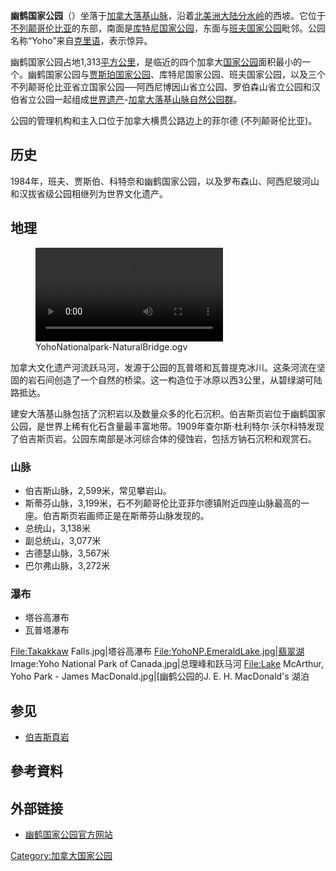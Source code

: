 {{noteTA
|1=zh-hans:落基山脉; zh-hant:洛磯山脈; zh-cn:落基山脉; zh-tw:洛磯山脈;
}}
{{Infobox_protected_area | name =幽鹤国家公园
| alt_name = {{lang|en|Yoho National Park}}
  | iucn_category = II
| photo = Emerald Lake Yoho NP.jpg
| photo_caption = 翡翠湖 (Emerald Lake)
| photo_width = 200
  | map = Canadian National Parks Location.png
  | map_caption = 幽鹤国家公园在加拿大的位置
  | locator_x = 48
  | locator_y = 168
  | location = [[加拿大|加拿大]][[不列颠哥伦比亚|不列颠哥伦比亚]]
  | nearest_city = [[戈尔登|戈尔登]]
  | lat_degrees = 51
  | lat_minutes = 23
  | lat_seconds = 43
  | lat_direction = N
  | long_degrees = 116
  | long_minutes = 29
  | long_seconds = 12
  | long_direction = W
  | area = {{convert|131312|ha|km2|sigfig=4}}
  | established = 1886年
  | visitation_num = 550,832人次
| visitation_year = 2011年度
| visitation_ref  = <ref>{{Cite web|url=http://www.pc.gc.ca/docs/pc/attend/index.aspx |title=Parks Canada Attendance 2007-08 to 2011-12 |accessdate=2013-01-24 |work= |publisher=Parks Canada |date= |deadurl=yes |archiveurl=https://web.archive.org/web/20130208154249/http://www.pc.gc.ca/docs/pc/attend/index.aspx |archivedate=2013-02-08 }}</ref>
| governing_body = [[加拿大公園管理局|加拿大公園管理局]]
  | world_heritage_site = [http://whc.unesco.org/en/list/304 304]
}}

'''幽鹤国家公园'''（{{lang-en|Yoho National Park}}）坐落于[[加拿大|加拿大]][[落基山脉|落基山脉]]，沿着[[北美洲|北美洲]][[大陆分水岭|大陆分水岭]]的西坡。它位于[[不列颠哥伦比亚|不列颠哥伦比亚]]的东部，南面是[[库特尼国家公园|库特尼国家公园]]，东面与[[班夫国家公园|班夫国家公园]]毗邻。公园名称“Yoho”来自[[克里语|克里语]]，表示惊异。

幽鹤国家公园占地1,313[[平方公里|平方公里]]，是临近的四个加拿大[[国家公园|国家公园]]面积最小的一个。幽鹤国家公园与[[贾斯珀国家公园|贾斯珀国家公园]]、库特尼国家公园、班夫国家公园，以及三个不列颠哥伦比亚省立国家公园──阿西尼博因山省立公园、罗伯森山省立公园和汉伯省立公园一起组成[[世界遗产|世界遗产]]-[[加拿大落基山脉自然公园群|加拿大落基山脉自然公园群]]。

公园的管理机构和主入口位于加拿大横贯公路边上的菲尔德 (不列颠哥伦比亚)。

==历史==
1984年，班夫、贾斯伯、科特奈和幽鹤国家公园，以及罗布森山、阿西尼玻河山和汉拔省级公园相继列为世界文化遗产。

==地理==
[[File:YohoNationalpark-NaturalBridge.ogv|thumb]]

加拿大文化遗产河流跃马河，发源于公园的瓦普塔和瓦普提克冰川。这条河流在坚固的岩石间创造了一个自然的桥梁。这一构造位于冰原以西3公里，从碧绿湖可陆路抵达。

建安大落基山脉包括了沉积岩以及数量众多的化石沉积。伯吉斯页岩位于幽鹤国家公园，是世界上稀有化石含量最丰富地带。1909年查尔斯·杜利特尔·沃尔科特发现了伯吉斯页岩。公园东南部是冰河综合体的侵蚀岩，包括方钠石沉积和观赏石。

===山脉===
*伯吉斯山脉，2,599米，常见攀岩山。
*斯蒂芬山脉，3,199米，石不列颠哥伦比亚菲尔德镇附近四座山脉最高的一座。伯吉斯页岩画师正是在斯蒂芬山脉发现的。
*总统山，3,138米
*副总统山，3,077米
*古德瑟山脉，3,567米
*巴尔弗山脉，3,272米

===瀑布===
*塔谷高瀑布
*瓦普塔瀑布

<gallery>
File:Takakkaw Falls.jpg|塔谷高瀑布
File:YohoNP.EmeraldLake.jpg|翡翠湖
Image:Yoho National Park of Canada.jpg|总理峰和跃马河
File:Lake McArthur, Yoho Park - James MacDonald.jpg|[幽鹤公园的J. E. H. MacDonald's 湖泊
</gallery>

==参见==
* [[伯吉斯頁岩|伯吉斯頁岩]]

==參考資料==
{{Reflist}}

==外部链接==
{{commonscat|Yoho National Park}}
*[http://www.pc.gc.ca/pn-np/bc/yoho/ 幽鹤国家公园官方网站] {{Wayback|url=http://www.pc.gc.ca/pn-np/bc/yoho/ |date=20080528083032 }}

{{coord|display=title}}
{{Authority control}}
{{DEFAULTSORT:yoho}}
[[Category:加拿大国家公园|Category:加拿大国家公园]]